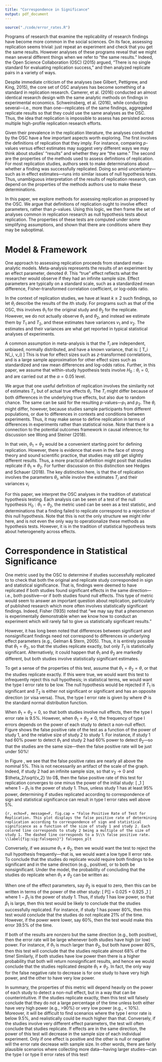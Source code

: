 ```yaml
---
title: "Correspondence in Significance"
output: pdf_document
---
```


```r
source("./code/error_rates.R")
```


Programs of research that examine the replicability of research findings have become more common in the social sciences. 
On its face, assessing replication seems trivial: just repeat an experiment and check that you get the same results.
However analyses of these programs reveal that we might mean several different things when we refer to "the same results."
Indeed, the Open Science Collaboration (OSC) (2015) argued, "There is no single standard for evaluating replication success," and then analyzed replicate pairs in a variety of ways.

Despite immediate criticism of the analyses (see Gilbert, Pettigrew, and King, 2015), the core set of OSC analyses has become something of a standard in replication research.
Camerer, et al. (2016) conducted an almost identical research design with the same analytic methods on findings in experimental economics. 
Schweinsberg, et al. (2016), while conducting several---i.e., more than one---replicates of the same findings, aggregated replicate results so that they could use the same analyses as the OSC.
Thus, the idea that replication is impossible to assess has persisted across multiple high-profile replication research efforts.

Given their prevalence in the replication literature, the analyses conducted by the OSC have a few important aspects worth exploring.
The first involves the definitions of replication that they imply. 
For instance, comparing $p$-values versus effect estimates may suggest very different ways we may think about studies' "results" and whether they are "the same."
The second are the properties of the methods used to assess definitions of replication.
For most replication studies, authors seek to make determinations about whether a finding was successfully replicated.
Doing so amid uncertainty---such as in effect estimates---runs into similar issues of null hypothesis tests. 
Thus, unambiguous interpretation of the results of replication research, can depend on the properties of the methods authors use to make these determinations.

In this paper, we explore methods for assessing replication as proposed by the OSC.
We argue that definitions of replication ought to involve effect parameters, rather than $p$-values. 
Using this logic, we then frame the set of analyses common in replication research as null hypothesis tests about replication. 
The properties of these tests are computed under some simplifying assumptions, and shown that there are conditions where they may be suboptimal.


# Model & Framework

One approach to assessing replication proceeds from standard meta-analytic models. 
Meta-analysis represents the results of an experiment by an effect parameter, denoted $\theta$.
This "true" effect reflects what the researcher would observe if they had an infinite sample size.
Effect parameters are typically on a standard scale, such as a standardized mean difference, Fisher-transformed correlation coefficient, or log-odds ratio.

In the context of replication studies, we have at least $k \geq 2$ such findings, so let $\theta_i$ describe the results of the $i$th study.
For programs such as that of the OSC, this involves $\theta_1$ for the original study and $\theta_2$ for the replicate.
However, we do not actually observe $\theta_1$ and $\theta_2$, and instead we estimate them by $T_1$ and $T_2$, and these estimates have variances $v_1$ and $v_2$.
The estimates and their variances are what get reported in typical statistical analyses of experiments.

A common assumption in meta-analysis is that the $T_i$ are independent, unbiased, normally distributed, and have a known variance, that is:
\[
T_i \stackrel{indep}{\sim} N(\theta_i, v_i)
\]
This is true for effect sizes such as $z$-transformed correlations, and is a large sample approximation for other effect sizes such as standardized and raw mean differences and log-odds ratios.
Further, in this paper, we assume that within-study hypothesis tests involve $H_0: \theta_i = 0$, and are carried out at the $\alpha = 0.05$ level.

We argue that one useful definition of replication involves the similarity not of estimates $T_i$, but of actual true effects $\theta_i$.
The $T_i$ might differ because of both differences in the underlying true effects, but also due to random chance.
The same can be said for the resulting $p$-values---$p_1$ and $p_2$.
The $\theta_i$ might differ, however, because studies sample participants from different populations, or due to differences in contexts and conditions between experiments.
Thus, it may make sense to define replication in terms of differences in experiments rather than statistical noise.
Note that there is a connection to the potential outcomes framework in causal inference; for discussion see Wong and Steiner (2018).

In that vein, $\theta_1 = \theta_2$ would be a convenient starting point for defining replication.
However, there is evidence that even in the face of strong theory and sound scientific practice, that studies may still get slightly different results.
Thus, a more practical definition might posit that studies replicate if $\theta_1 \approx \theta_2$.
For further discussion on this distinction see Hedges and Schauer (2018).
The key distinction here, is that the \textit{definition} of replication involves the parameters $\theta_i$, while \textit{analyses} involve the estimates $T_i$ and their variances $v_i$

For this paper, we interpret the OSC analyses in the tradition of statistical hypothesis testing.
Each analysis can be seen of a test of the null hypothesis $H_0: \theta_1 = \theta_2$, the metric used can be seen as a test statistic, and determinations that a finding failed to replicate correspond to a rejection of this null hypothesis.
Note that this is not the only structure we might infer here, and is not even the only way to operationalize these methods as hypothesis tests.
However, it is in the tradition of statistical hypothesis tests about heterogeneity across effects.


# Correspondence in Statistical Significance

One metric used by the OSC to determine if studies successfully replicated to to check that both the original and replicate study corresponded in sign and statistical significance.
That is, findings were deemed to have replicated if both studies found significant effects in the same direction---i.e., both positive---or if both studies found null effects.
This type of metric would seem to answer an important question about replication, particularly of published research which more often involves statistically significant findings.
Indeed, Fisher (1935) noted that "we may say that a phenomenon is experimentally demonstrable when we know how to conduct an experiment which will rarely fail to give us statistically significant results."

However, it has long been noted that differences between significant and nonsignificant findings need not correspond to differences in underlying effect parameters (e.g., Gelman & Stern, 2005). 
Thus, it is entirely possible that $\theta_1 = \theta_2$, so that the studies replicate exactly, but only $T_1$ is statistically significant.
Alternatively, it could happen that $\theta_1$ and $\theta_2$ are markedly different, but both studies involve statistically significant estimates.

To get a sense of the properties of this test, assume that $\theta_1 = \theta_2 = \theta$, or that the studies replicate exactly.
If this were true, we would want this test to infrequently reject this null hypothesis; in statistical terms, we would want the type I error rate to be low.
The null hypothesis would be rejected if $T_1$ is significant and $T_2$ is either not significant or significant and has an opposite direction (or visa versa). 
Thus, the type I error rate is given by
<!-- \begin{align} -->
<!-- \begin{split} -->
<!-- & P[T_1/\sqrt{v_1} > 1.96]P[T_2/\sqrt{v_2} \leq 1.96] +  -->
<!-- P[T_1/\sqrt{v_1} \leq 1.96]P[T_2/\sqrt{v_2} > 1.96] \\ +  -->
<!-- & P[T_1/\sqrt{v_1} < -1.96]P[T_2/\sqrt{v_2} \geq -1.96] +  -->
<!-- P[T_1/\sqrt{v_1} \geq -1.96]P[T_2/\sqrt{v_2} < -1.96] -->
<!-- \end{split} -->
<!-- \end{align} -->
<!-- Under the model, this can be written as  -->
\begin{align*}
P[\text{Type I Error}]
& = [1 - \Phi\left(1.96 - \theta/\sqrt{v_1}\right)] \Phi\left(1.96 - \theta/\sqrt{v_2}\right)\\ 
&\quad + \Phi\left(1.96 - \theta/\sqrt{v_1}\right) [1 - \Phi\left(1.96 - \theta/\sqrt{v_2}\right)]\\ 
&\quad + \Phi\left(-1.96 - \theta/\sqrt{v_1}\right) [1 - \Phi\left(-1.96 - \theta/\sqrt{v_2}\right)]\\
&\quad + [1 - \Phi\left(-1.96 - \theta/\sqrt{v_1}\right)] \Phi\left(-1.96 - \theta/\sqrt{v_2}\right)
\end{align*}
\noindent
where $\Phi$ is the standard normal distribution function.

When $\theta_1 = \theta_2 = 0$, so that both studies involve null effects, then the type I error rate is 9.5\%.
However, when $\theta_1 = \theta_2 \neq 0$, the frequency of type I errors depends on the power of each study to detect a non-null effect.
Figure \ref{fig:sig:falsepos} shows the false positive rate of the test as a function of the power of study 1, and the relative size of study 2 to study 1. 
For instance, if study 1 had 60\% power to detect $\theta_1$ and study 2 had 60\% power to detect $\theta_2$---so that the studies are the same size---then the false positive rate will be just under 50\%!

In Figure \ref{fig:sig:falsepos}, we see that the false positive rates are nearly all above the nominal 5\%. 
This is not necessarily an artifact of the scale of the graph. 
Indeed, if study 2 had an infinite sample size, so that $v_2 \to 0$ and $\theta_2/\sqrt{v_2} \to 0$, then the false positive rate of this test for replication converges to one minus the power of the initial study:
\[
\text{Error rate } \to \beta_1
\]
where $1 - \beta_1$ is the power of study 1.
Thus, unless study 1 has at least 95\% power, determining if studies replicated according to correspondence of sign and statistical significance can result in type I error rates well above 5\%.

```{r, echo=F, message=F, fig.cap = "False Positive Rate of Test for Replication. This plot displays the false positive rate of determining replication according to correspondence of sign and statistical significance as a function of the size of study 1 and study 2. Each colored line corresponds to study 2 being a multiple of the size of study 1. The dashed line corresponds to a 5\\% false positive rate. \\label{fig:sig:falsepos}"}
falsepos_plt
```

Conversely, if we assume $\theta_1 \neq \theta_2$, then we would want the test to reject the null hypothesis frequently---that is, we would want a low type II error rate.
To conclude that the studies do replicate would require both findings to be significant and in the same direction (e.g., positive), or to both be nonsignificant.
Under the model, the probability of concluding that the studies do replicate when $\theta_1 \neq \theta_2$ can be written as:
\begin{align*}
P[\text{Type II Error}]
& = [1 - \Phi\left(1.96 - \theta_1/\sqrt{v_1}\right)][1 - \Phi\left(1.96 - \theta_2/\sqrt{v_2}\right)]\\ 
& + [\Phi\left(1.96 - \theta_1/\sqrt{v_1}\right) - \Phi\left(-1.96 - \theta_1/\sqrt{v_1}\right)]
    [\Phi\left(1.96 - \theta_2/\sqrt{v_2}\right) - \Phi\left(-1.96 - \theta_2/\sqrt{v_2}\right)]\\ 
& + \Phi\left(-1.96 - \theta_1/\sqrt{v_1}\right) \Phi\left(-1.96 - \theta_2/\sqrt{v_2}\right)
\end{align*}

When one of the effect parameters, say $\theta_2$ is equal to zero, then this can be written in terms of the power of the other study:
\[
P[\text{Type II Error}]
 = 0.025 + 0.925 \beta_1
\]
where $1 - \beta_1$ is the power of study 1. 
Thus, if study 1 has low power, so that $\beta_1$ is large, then this test would be likely to conclude that the studies successfully replicated. 
For instance, if study 1 has power 80\%, then this test would conclude that the studies do not replicate 21\% of the time. 
However, if the power were lower, say 60\%, then the test would make this error 39.5\% of the time.

If both of the results are nonzero but the same direction (e.g., both positive), then the error rate will be large whenever both studies have high (or low) power. 
For instance, if $\theta_1$ is much larger than $\theta_2$, but both have power 80\%, then this test will conclude that the studies replicate almost 68\% of the time! 
Similarly, if both studies have low power then there is a higher probability that both will return nonsignificant results, and hence we would conclude that the studies replicated despite $\theta_1 \neq \theta_2$.
In fact, the only way for the false negative rate to decrease is for one study to have very high power, and the other to have very low power.

In summary, the properties of this metric will depend heavily on the power of each study to detect a non-null effect, but in a way that can be counterintuitive.
If the studies replicate exactly, then this test will falsely conclude that they do not a large percentage of the time unless both either have very high power (e.g., >90\%) or very low power (e.g., < 10\%).
Moreover, it will be difficult to find scenarios where the type I error rate is below 9.5\%, and realistically could be much higher than that.
Conversely, if the studies involve very different effect parameters, the test will often conclude that studies replicate. 
If effects are in the same direction, the power of this test will decrease in the sample size of each individual experiment. 
Only if one effect is positive and the other is null or negative will the error rate decrease with sample size.
In other words, there are fairly plausible scenarios where collecting more data---having larger studies---can \textit{increase} the type I or type II error rates of this test!







